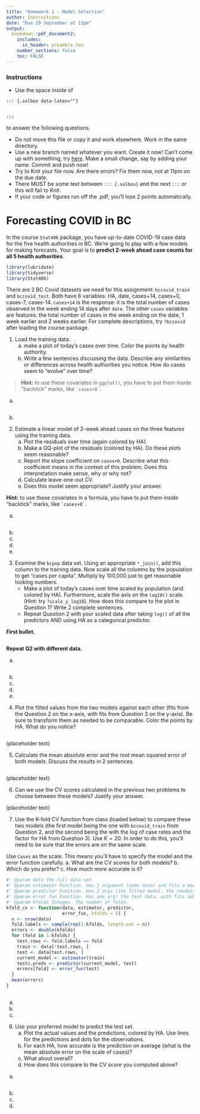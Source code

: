 ```yaml
---
title: "Homework 1 - Model Selection"
author: Instructions
date: "Due 29 September at 11pm"
output: 
  bookdown::pdf_document2:
    includes:
      in_header: preamble.tex
    number_sections: false
    toc: FALSE
---
```



### Instructions

* Use the space inside of 

```
::: {.solbox data-latex=""}


:::
```

to answer the following questions.


* Do not move this file or copy it and work elsewhere. Work in the same directory. 
* Use a new branch named whatever you want. Create it now! Can't come up with something, try [here](https://alator21.github.io/repository-name-generator/).  Make a small change, say by adding your name. Commit and push now!
* Try to Knit your file now. Are there errors? Fix them now, not at 11pm on the due date.
* There MUST be some text between `::: {.solbox}` and the next `:::` or this will fail to Knit. 
* If your code or figures run off the .pdf, you'll lose 2 points automatically.

\clearpage

# Forecasting COVID in BC

In the course `Stat406` package, you have up-to-date COVID-19 case data for the five health authorities in BC. We're going to play with a few models for making forecasts. Your goal is to **predict 2-week ahead case counts for all 5 health authorities**. 

```r
library(lubridate)
library(tidyverse)
library(Stat406)
```



There are 2 BC Covid datasets we need for this assignment: `bccovid_train` and `bccovid_test`. Both have 6 variables: HA, date, cases+14, cases+0, cases-7, cases-14. `cases+14` is the response: it is the total number of cases observed in the week ending 14 days after `date`. The other `cases` variables are features: the total number of cases in the week ending on the date, 1 week earlier and 2 weeks earlier. For complete descriptions, try `?bccovid` after loading the course package.

1. Load the training data. 
    a. make a plot of today's cases over time. Color the points by health authority. 
    b. Write a few sentences discussing the data. Describe any similarities or differences across health authorities you notice. How do cases seem to "evolve" over time?
    
> **Hint:** to use these covariates in `ggplot()`, you have to put them inside "backtick" marks, like `` `cases+0` ``.


::: {.solbox data-latex=""}

a. 

```r

```


b. 

:::

\clearpage

2. Estimate a linear model of 2-week ahead cases on the three features using the training data.  
    a. Plot the residuals over time (again colored by HA). 
    b. Make a QQ-plot of the residuals (colored by HA). Do these plots seem reasonable? 
    c. Report the slope coefficient on `cases+0`. Describe what this coefficient means in the context of this problem. Does this interpretation make sense, why or why not? 
    d. Calculate leave-one-out CV. 
    e. Does this model seem appropriate? Justify your answer.

**Hint:** to use these covariates in a formula, you have to put them inside "backtick" marks, like `` `cases+0` ``.

::: {.solbox data-latex=""}

a. 

```r

```


b.  


c. 

d. 


e. 


:::

\clearpage

3. Examine the `bcpop` data set. Using an appropriate `*_join()`, add this column
to the training data. Now scale all the columns by the population to get 
"cases per capita". Multiply by 100,000 just to get reasonable looking numbers.
    * Make a plot of today's cases over time scaled by population (and colored by HA). Furthermore, scale the axis on the `log10()` scale. (Hint: try `?scale_y_log10`). How does this compare to the plot in Question 1? Write 2 complete sentences.
    * Repeat Question 2 with your scaled data after taking `log()` of all the predictors AND using HA as a categorical predictor. 


::: {.solbox data-latex=""}

**First bullet.**
```r

```

\clearpage

**Repeat Q2 with different data.**

a. 

```r

```

b. 

c. 

d. 

e. 

:::

\clearpage

4. Plot the fitted values from the two models against each other (fits from the Question 2 on the x-axis, with fits from Question 3 on the y-axis). Be sure to transform them as needed to be comparable. Color the points by HA. What do you notice? 


::: {.solbox data-latex=""}
```r

```

(placeholder text)

:::

\clearpage

5. Calculate the mean absolute error and the root mean squared error of both models. Discuss the results in 2 sentences.

::: {.solbox data-latex=""}

```r

```

(placeholder text)

:::

6. Can we use the CV scores calculated in the previous two problems to choose between these models? Justify your answer.



::: {.solbox data-latex=""}

(placeholder text)

:::


\clearpage

7. Use the K-fold CV function from class (loaded below) to compare these two models (the first model being the one with `bccovid_train` from Question 2, and the second being the with the log of case rates and the factor for HA from Question 3). Use $K=20$. In order to do this, you'll need to be sure that the errors are on the same scale.

Use `Cases` as the scale. This means you'll have to specify the model and the error function carefully.
    a. What are the CV scores for both models? 
    b. Which do you prefer? 
    c. How much more accurate is it?
    
```r
#' @param data The full data set
#' @param estimator Function. Has 1 argument (some data) and fits a model. 
#' @param predictor Function. Has 2 args (the fitted model, the_newdata) and produces predictions
#' @param error_fun Function. Has one arg: the test data, with fits added.
#' @param kfolds Integer. The number of folds.
kfold_cv <- function(data, estimator, predictor, 
                     error_fun, kfolds = 5) {
  n <- nrow(data)
  fold.labels <- sample(rep(1:kfolds, length.out = n))
  errors <- double(kfolds)
  for (fold in 1:kfolds) {
    test.rows <- fold.labels == fold
    train <- data[!test.rows, ]
    test <- data[test.rows, ]
    current_model <- estimator(train)
    test$.preds <- predictor(current_model, test)
    errors[fold] <- error_fun(test)
  }
  mean(errors)
}
```

::: {.solbox data-latex=""}

```r

```

a. 

b. 

c. 

:::

\clearpage

8. Use your preferred model to predict the test set. 
    a. Plot the actual values and the predictions, colored by HA. Use lines for the predictions and dots for the observations. 
    b. For each HA, how accurate is the prediction on average (what is the mean absolute error on the scale of cases)? 
    c. What about overall? 
    d. How does this compare to the CV score you computed above?

::: {.solbox data-latex=""}

a. 
```r


```

b. 

c. 

d. 

:::
